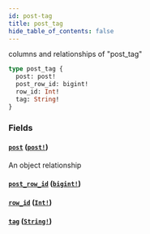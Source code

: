 ```yaml
---
id: post-tag
title: post_tag
hide_table_of_contents: false
---
```


columns and relationships of "post_tag"

```graphql
type post_tag {
  post: post!
  post_row_id: bigint!
  row_id: Int!
  tag: String!
}
```

### Fields

#### [`post`](#) ([`post!`](/07-graphql/objects/post))

An object relationship

#### [`post_row_id`](#) ([`bigint!`](/07-graphql/scalars/bigint))

#### [`row_id`](#) ([`Int!`](/07-graphql/scalars/int))

#### [`tag`](#) ([`String!`](/07-graphql/scalars/string))
